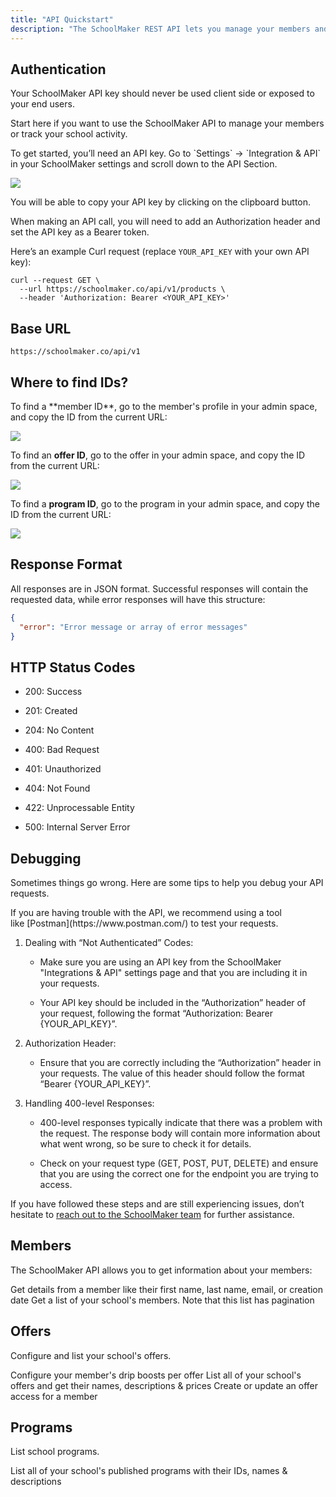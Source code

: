 ```yaml
---
title: "API Quickstart"
description: "The SchoolMaker REST API lets you manage your members and track your school's activity. "
---
```


## Authentication

<Warning>
  Your SchoolMaker API key should never be used client side or exposed to your end users.
</Warning>

Start here if you want to use the SchoolMaker API to manage your members or track your school activity.

<Accordion title="Authentication Steps" defaultOpen={false}>
  To get started, you’ll need an API key. Go to `Settings` -> `Integration & API` in your SchoolMaker settings and scroll down to the API Section.

  ![](/get_api_key.png)

  You will be able to copy your API key by clicking on the clipboard button.

  <Info>
    When making an API call, you will need to add an Authorization header and set the API key as a Bearer token.
  </Info>

  Here’s an example Curl request (replace `YOUR_API_KEY` with your own API key):

  ```
  curl --request GET \
    --url https://schoolmaker.co/api/v1/products \
    --header 'Authorization: Bearer <YOUR_API_KEY>'
  ```
</Accordion>

## Base URL

```
https://schoolmaker.co/api/v1
```

## Where to find IDs?

<Accordion title="How to find member, offer, or program IDs" defaultOpen={false}>
  To find a **member ID**, go to the member's profile in your admin space, and copy the ID from the current URL:

  ![](/member_id.png)

  To find an **offer ID**, go to the offer in your admin space, and copy the ID from the current URL:

  ![](/offer_id.png)



  To find a **program ID**, go to the program in your admin space, and copy the ID from the current URL:

  ![](/program_id.png)
</Accordion>

##

## Response Format

All responses are in JSON format. Successful responses will contain the requested data, while error responses will have this structure:

```json
{
  "error": "Error message or array of error messages"
}
```

## HTTP Status Codes

* 200: Success

* 201: Created

* 204: No Content

* 400: Bad Request

* 401: Unauthorized

* 404: Not Found

* 422: Unprocessable Entity

* 500: Internal Server Error

## Debugging

Sometimes things go wrong. Here are some tips to help you debug your API requests.

<Accordion title="Debugging Steps" defaultOpen={false}>
  If you are having trouble with the API, we recommend using a tool like [Postman](https://www.postman.com/) to test your requests.

  1. Dealing with “Not Authenticated” Codes:

     * Make sure you are using an API key from the SchoolMaker "Integrations & API" settings page and that you are including it in your requests.

     * Your API key should be included in the “Authorization” header of your request, following the format “Authorization: Bearer \{YOUR\_API\_KEY}”.

  2. Authorization Header:

     * Ensure that you are correctly including the “Authorization” header in your requests. The value of this header should follow the format “Bearer \{YOUR\_API\_KEY}”.

  3. Handling 400-level Responses:

     * 400-level responses typically indicate that there was a problem with the request. The response body will contain more information about what went wrong, so be sure to check it for details.

     * Check on your request type (GET, POST, PUT, DELETE) and ensure that you are using the correct one for the endpoint you are trying to access.

  If you have followed these steps and are still experiencing issues, don’t hesitate to [reach out to the SchoolMaker team](https://app.loops.so/settings?page=support) for further assistance.
</Accordion>

## Members

The SchoolMaker API allows you to get information about your members:

<CardGroup cols={2}>
  <Card title="Get member details" icon="user" href="https://docs.schoolmaker.com/api-reference/endpoints/members/list">
    Get details from a member like their first name, last name, email, or creation date
  </Card>

  <Card title="Preview Changes" icon="users" href="https://docs.schoolmaker.com/api-reference/endpoints/members/get">
    Get a list of your school's members. Note that this list has pagination
  </Card>
</CardGroup>

## Offers

Configure and list your school's offers.

<CardGroup cols={3}>
  <Card title="Set offer drip boost for a member" icon="plus" href="https://docs.schoolmaker.com/api-reference/endpoints/offers/add_drip_boost">
    Configure your member's drip boosts per offer
  </Card>

  <Card title="List school offers" icon="box" href="https://docs.schoolmaker.com/api-reference/endpoints/offers/list">
    List all of your school's offers and get their names, descriptions & prices
  </Card>

  <Card title="Set offer member access" icon="box-circle-check" href="https://docs.schoolmaker.com/api-reference/endpoints/offers/accesses/create">
    Create or update an offer access for a member
  </Card>
</CardGroup>

## Programs

List school programs.

<Card title="List school programs" icon="graduation-cap" href="https://docs.schoolmaker.com/api-reference/endpoints/products/list">
  List all of your school's published programs with their IDs, names & descriptions
</Card>